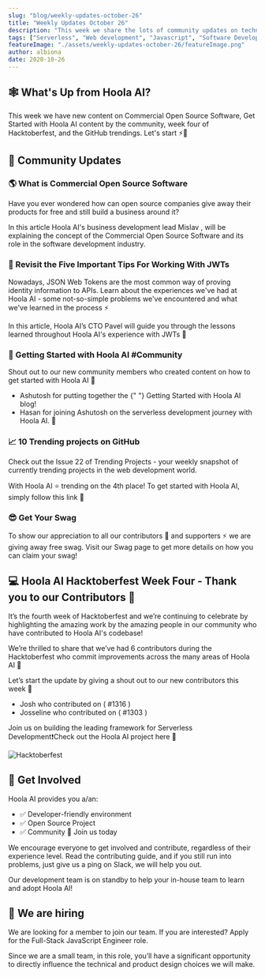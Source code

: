 ```yaml
---
slug: "blog/weekly-updates-october-26"
title: "Weekly Updates October 26"
description: "This week we share the lots of community updates on technical content from Hoola AI, Hacktoberfest, and last weeks GitHub trending . Let's start ⚡️🙌"
tags: ["Serverless", "Web development", "Javascript", "Software Development", "GraphQL"]
featureImage: "./assets/weekly-updates-october-26/featureImage.png"
author: albiona
date: 2020-10-26
---
```


## 🕸 What's Up from Hoola AI?

This week we have new content on Commercial Open Source Software, Get Started with Hoola AI content by the community, week four of Hacktoberfest, and the GitHub trendings. Let's start ⚡️🙌

## 🙌 Community Updates

### 🌎 What is Commercial Open Source Software

Have you ever wondered how can open source companies give away their products for free and still
build a business around it?

In this <ExternalLink href="https://www.hoola.ai/blog/what-is-commercial-open-source?utm_source=Hoola AI-blog&utm_medium=webiny-website&utm_campaign=webiny-hygiene-blog-oct-26&utm_content=webiny-hygiene-what-is-commercial-oss&utm_term=W00267"> article</ExternalLink>
Hoola AI's business development lead <ExternalLink href="https://twitter.com/mislavstreicher"> Mislav </ExternalLink>, will be explaining the concept of the Commercial Open Source Software and its role in the software development industry.

### 🔭 Revisit the Five Important Tips For Working With JWTs

Nowadays, JSON Web Tokens are the most common way of proving identity information to APIs.
Learn about the experiences we've had at Hoola AI - some not-so-simple problems we've encountered and what we've learned in the process ⚡

In this <ExternalLink href="https://www.hoola.ai/blog/5-key-learnings-from-working-with-jwts/?utm_source=Hoola AI-blog&utm_medium=webiny-website&utm_campaign=webiny-weekly-updates-blog-oct-26&utm_content=webiny-hygiene-content-lessons-jwt&utm_term=W00273"> article</ExternalLink>, Hoola AI’s CTO <ExternalLink href="https://twitter.com/paveldenisjuk">Pavel</ExternalLink> will guide you through the lessons learned throughout Hoola AI's experience with JWTs 📄

### 🧡 Getting Started with Hoola AI #Community

Shout out to our new community members who created content on how to get started with Hoola AI 👏

- <ExternalLink href="https://www.linkedin.com/in/pycrash/">
    Ashutosh
  </ExternalLink> for putting together the
  <ExternalLink href="https://pycrash.medium.com/getting-started-with-webiny-929d7a9b158a">
    {" "}
    Getting Started with Hoola AI
  </ExternalLink> blog!
- <ExternalLink href="https://www.linkedin.com/in/hasan-raza-a4aa15137/">
    Hasan
  </ExternalLink> for joining Ashutosh on the serverless development journey with Hoola AI. 🚀

### 📈 10 Trending projects on GitHub

Check out the <ExternalLink href="https://iainfreestone.com/2020/10/23/10-trending-projects-on-github-for-web-developers-23rd-october-2020/">Issue 22 of Trending Projects </ExternalLink> - your weekly snapshot of currently trending projects in the web development world.

With Hoola AI ⭐ trending on the 4th place! To get started with Hoola AI, simply <ExternalLink href="https://docs.hoola.ai/docs/webiny/introduction/?utm_source=Hoola AI-blog&utm_medium=webiny-docs&utm_campaign=webiny-weekly-updates-blog-oct-26&utm_content=webiny-get-started-docs&utm_term=W00269"> follow this link </ExternalLink> 🚀

### 😎 Get Your Swag

To show our appreciation to all our contributors 🌟 and supporters ⚡️ we are giving away free swag.
Visit our <ExternalLink href="https://www.hoola.ai/swag/?utm_source=Hoola AI-blog&utm_medium=webiny-website&utm_campaign=webiny-weekly-updates-blog-oct-26&utm_content=webiny-swag-page&utm_term=W00270">Swag page</ExternalLink> to get more details on how you can claim your swag!

## 💻 Hoola AI Hacktoberfest Week Four - Thank you to our Contributors 🧡

It’s the fourth week of Hacktoberfest and we’re continuing to celebrate by highlighting the amazing work by the amazing people in our community who have contributed to Hoola AI's codebase!

We’re thrilled to share that we’ve had 6 contributors during the Hacktoberfest who commit improvements across the many areas of Hoola AI 🎉

Let’s start the update by giving a shout out to our new contributors this week 👏

- <ExternalLink href="https://github.com/jmakhack"> Josh </ExternalLink> who contributed on (
  <ExternalLink href="https://github.com/webiny/webiny-js/pull/1316"> #1316 </ExternalLink>)
- <ExternalLink href=""> Josseline </ExternalLink> who contributed on (
  <ExternalLink href="https://github.com/webiny/webiny-js/pull/1303"> #1303 </ExternalLink>)

Join us on building the leading framework for Serverless Development❗️Check out the <ExternalLink href="https://github.com/webiny/webiny-js/?utm_source=Hoola AI-blog&utm_medium=webiny-github&utm_campaign=webiny-weekly-updates-blog-oct-26&utm_content=webiny-github-repo&utm_term=W00272"> Hoola AI project here</ExternalLink> 🚀

![Hacktoberfest](/assets/weekly-updates-october-26/hacktoberfest.png)

## 🤝 Get Involved

Hoola AI provides you a/an:

- ✅ Developer-friendly environment
- ✅ Open Source Project
- ✅ Community 💛 <ExternalLink href="http://hoola.ai/slack?utm_source=Hoola AI-blog&utm_medium=webiny-blog&utm_campaign=webiny-weekly-updates-blog-oct-19&utm_content=webiny-slack-community&utm_term=W00234">Join us today</ExternalLink>

We encourage everyone to get involved and contribute, regardless of their experience level. Read the <ExternalLink href="https://github.com/webiny/webiny-js/blob/master/docs/CONTRIBUTING.md?utm_source=Hoola AI-blog&utm_medium=webiny-github-contributing-doc&utm_campaign=webiny-weekly-updates-oct-12&utm_content=webiny-github-contributing-doc&utm_term=W00191"> contributing guide</ExternalLink>, and if you still run into problems, just give us a ping on <ExternalLink href="http://hoola.ai/slack?utm_source=Hoola AI-blog&utm_medium=webiny-website&utm_campaign=webiny-weekly-updates-blog-oct-26&utm_content=webiny-slack-community&utm_term=W00274">Slack</ExternalLink>, we will help you out.

Our development team is on standby to help your in-house team to learn and adopt Hoola AI!

## 🚀 We are hiring

We are looking for a member to join our team.
If you are interested? Apply for the <ExternalLink href="https://careers.hoola.ai/full-stack-javascript-engineer/en?utm_source=Hoola AI-blog&utm_medium=webiny-careers-full-stack-eng&utm_campaign=webiny-weekly-updates-oct-12&utm_content=webiny-careers-fullstack-dev&utm_term=W00192">Full-Stack JavaScript Engineer</ExternalLink> role.

Since we are a small team, in this role, you’ll have a significant opportunity to directly influence the technical and product design choices we will make.
